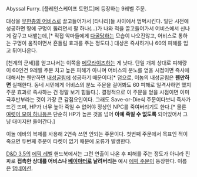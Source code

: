 Abyssal Furry. [플레인스케이프 토먼트]에 등장하는 9레벨 주문.

대상을 [[무한층의 어비스]]로 끌고들어가서 [타나리]들 사이에서 범벅시킨다. 일단 시전에 성공하면 땅에 구멍이 뚫리면서 팔 하나(...)가 나와 적을 끌고들어가서 어비스에서 신나게 갈구고 내뱉는데,[* 직접 악마들에게 [[다굴]]당하는 모습이 나오진않고, 어비스로 통하는 구멍이 움직이면서 흔들림 효과를 주는 정도다.] 대상은 즉사하거나 60의 피해를 입고 튀어나온다.

[천계의 군세]를 얻고나서는 이쪽을 [[메모라이즈]]하는 게 낫다. 단일 개체 상대로 피해량이 60인건 9레벨 주문 치고 높은 피해가 아니며 어비스의 분노를 얻을 시점이면 즉사에 대해서는 웬만하면 [[내성굴림]]에 성공하기 때문이다[* 덤으로, 이놈의 내성굴림은 '''웬만하면''' 실패한다. 동네 시민에게 어비스의 분노 주문을 걸어봐도 60 피해로 일격사하면 했지 주문 효과로 즉사하는 건 정말 보기 힘들다.]. 결정적으로 이 주문을 얻을 시점이면 이미 극후반부라는 것이 가장 큰 감점요인이다. 그래도 Save-or-Die식 주문이다보니 즉사가 뜨긴 뜨며, HP가 너무 높아 죽일 수 없어야 정상인 NPC를 죽여버리기도 한다.[* 물론 [[여럿이 모여 하나]]등은 단순히 HP가 높은 것을 넘어 '''아예 죽일 수 없도록''' 되어있어서 그냥 대미지만 들어간다.]

이놀 에바의 복제를 사용해 2연속 쓰면 안되는 주문이다. 첫번째 주문에서 목표인 적이 죽으면 두번째 주문이 타켓이 없기 때문에 오류가 발생한다.

[[D&D 3.5]]의 [[에픽 레벨]] 핸드북에서는 그런 연출이 나온 후 피해를 주는 정도가 아니라 진짜로 '''접촉한 상대를 어비스나 [[베이아터]]로 날려버리는''' 예시 [[에픽 주문]]이 등장한다. 이름은 [[댐네이션]].
